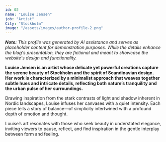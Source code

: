```yaml
---
id: 02
name: "Louise Jensen"
job: "Artist"
City: "Stockholm"
image: "/assets/images/author-profile-2.png"
---
```


_**Note:** This profile was generated by AI assistance and serves as placeholder content for demonstration purposes. While the details enhance the blog's presentation, they are fictional and meant to showcase the website's design and functionality._

**Louise Jensen is an artist whose delicate yet powerful creations capture the serene beauty of Stockholm and the spirit of Scandinavian design. Her work is characterized by a minimalist approach that weaves together subtle hues and intricate details, reflecting both nature’s tranquility and the urban pulse of her surroundings.**

Drawing inspiration from the stark contrasts of light and shadow inherent in Nordic landscapes, Louise infuses her canvases with a quiet intensity. Each piece tells a story of balance—of simplicity intertwined with a profound depth of emotion and thought.

Louise’s art resonates with those who seek beauty in understated elegance, inviting viewers to pause, reflect, and find inspiration in the gentle interplay between form and feeling.
